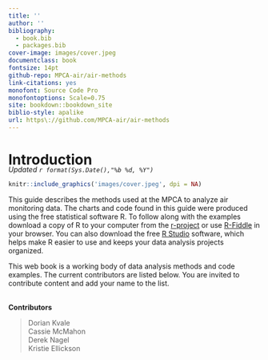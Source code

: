```yaml
--- 
title: ''
author: ''
bibliography:
  - book.bib
  - packages.bib
cover-image: images/cover.jpeg
documentclass: book
fontsize: 14pt
github-repo: MPCA-air/air-methods
link-citations: yes
monofont: Source Code Pro
monofontoptions: Scale=0.75
site: bookdown::bookdown_site
biblio-style: apalike
url: https\://github.com/MPCA-air/air-methods
---
```



# Introduction {-}  

<div style= "margin-top: -25px;">
_Updated `r format(Sys.Date(),"%b %d, %Y")`_
</div>  


```r
knitr::include_graphics('images/cover.jpeg', dpi = NA)
```


This guide describes the methods used at the MPCA to analyze air monitoring data. The charts and code found in this guide were produced using the free statistical software R. To follow along with the examples download a copy of R to your computer from the [r-project](https://cran.r-project.org/) or use [R-Fiddle](http://www.r-fiddle.org/#/) in your browser. You can also download the free [R Studio](https://www.rstudio.com/products/rstudio/download/) software, which helps make R easier to use and keeps your data analysis projects organized.  

This web book is a working body of data analysis methods and code examples. The current contributors are listed below. You are invited to contribute content and add your name to the list.

<br> __Contributors__   

> Dorian Kvale  
> Cassie McMahon  
> Derek Nagel  
> Kristie Ellickson  

